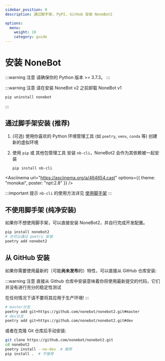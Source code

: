 ```yaml
---
sidebar_position: 0
description: 通过脚手架, PyPI, GitHub 安装 NoneBot2

options:
  menu:
    weight: 10
    category: guide
---
```



# 安装 NoneBot

:::warning 注意
请确保你的 Python 版本 >= 3.7.3。
:::

:::warning 注意
请在安装 NoneBot v2 之前卸载 NoneBot v1

```bash
pip uninstall nonebot
```

:::

## 通过脚手架安装 (推荐)

1. (可选) 使用你喜欢的 Python 环境管理工具 (如 `poetry`, `venv`, `conda` 等) 创建新的虚拟环境
2. 使用 `pip` 或 其他包管理工具 安装 `nb-cli`，NoneBot2 会作为其依赖被一起安装

   ```bash
   pip install nb-cli
   ```

<Asciinema
  url="https://asciinema.org/a/464654.cast"
  options={{ theme: "monokai", poster: "npt:2.8" }}
/>

:::important 提示
`nb-cli` 的使用方法详见 [使用脚手架](./nb-cli.md)
:::

## 不使用脚手架 (纯净安装)

如果你不想使用脚手架，可以直接安装 NoneBot2，并自行完成开发配置。

```bash
pip install nonebot2
# 也可以通过 poetry 安装
poetry add nonebot2
```

## 从 GitHub 安装

如果你需要使用最新的（可能**尚未发布**的）特性，可以直接从 GitHub 仓库安装:

:::warning 注意
直接从 Github 仓库中安装意味着你将使用最新提交的代码，它们并没有进行充分的稳定性测试

在任何情况下请不要将其应用于生产环境!
:::

```bash title="Install From Github"
# master分支
poetry add git+https://github.com/nonebot/nonebot2.git#master
# dev分支
poetry add git+https://github.com/nonebot/nonebot2.git#dev
```

或者在克隆 Git 仓库后手动安装:

```bash
git clone https://github.com/nonebot/nonebot2.git
cd nonebot2
poetry install --no-dev  # 推荐
pip install .  # 不推荐
```
